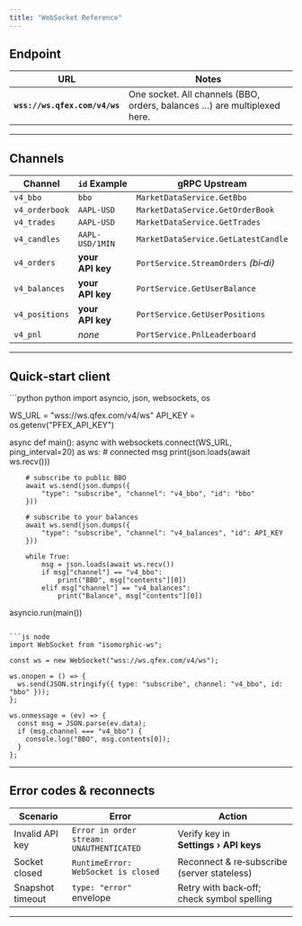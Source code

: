 ```yaml
---
title: "WebSocket Reference"
---
```


## Endpoint

| URL                           | Notes                                                                    |
| ----------------------------- | ------------------------------------------------------------------------ |
| **`wss://ws.qfex.com/v4/ws`** | One socket. All channels (BBO, orders, balances …) are multiplexed here. |

---

## Channels

| Channel        | `id` Example     | gRPC Upstream                        |
| -------------- | ---------------- | ------------------------------------ |
| `v4_bbo`       | `bbo`            | `MarketDataService.GetBbo`           |
| `v4_orderbook` | `AAPL-USD`       | `MarketDataService.GetOrderBook`     |
| `v4_trades`    | `AAPL-USD`       | `MarketDataService.GetTrades`        |
| `v4_candles`   | `AAPL-USD/1MIN`  | `MarketDataService.GetLatestCandle`  |
| `v4_orders`    | **your API key** | `PortService.StreamOrders` _(bi‑di)_ |
| `v4_balances`  | **your API key** | `PortService.GetUserBalance`         |
| `v4_positions` | **your API key** | `PortService.GetUserPositions`       |
| `v4_pnl`       | _none_           | `PortService.PnlLeaderboard`         |

---

## Quick‑start client

<CodeGroup>
```python python
import asyncio, json, websockets, os

WS_URL = "wss://ws.qfex.com/v4/ws"
API_KEY = os.getenv("PFEX_API_KEY")

async def main():
async with websockets.connect(WS_URL, ping_interval=20) as ws: # connected msg
print(json.loads(await ws.recv()))

        # subscribe to public BBO
        await ws.send(json.dumps({
            "type": "subscribe", "channel": "v4_bbo", "id": "bbo"
        }))

        # subscribe to your balances
        await ws.send(json.dumps({
            "type": "subscribe", "channel": "v4_balances", "id": API_KEY
        }))

        while True:
            msg = json.loads(await ws.recv())
            if msg["channel"] == "v4_bbo":
                print("BBO", msg["contents"][0])
            elif msg["channel"] == "v4_balances":
                print("Balance", msg["contents"][0])

asyncio.run(main())

````

```js node
import WebSocket from "isomorphic-ws";

const ws = new WebSocket("wss://ws.qfex.com/v4/ws");

ws.onopen = () => {
  ws.send(JSON.stringify({ type: "subscribe", channel: "v4_bbo", id: "bbo" }));
};

ws.onmessage = (ev) => {
  const msg = JSON.parse(ev.data);
  if (msg.channel === "v4_bbo") {
    console.log("BBO", msg.contents[0]);
  }
};
````

</CodeGroup>

---

## Error codes & reconnects

| Scenario         | Error                                    | Action                                      |
| ---------------- | ---------------------------------------- | ------------------------------------------- |
| Invalid API key  | `Error in order stream: UNAUTHENTICATED` | Verify key in **Settings › API keys**       |
| Socket closed    | `RuntimeError: WebSocket is closed`      | Reconnect & re‑subscribe (server stateless) |
| Snapshot timeout | `type: "error"` envelope                 | Retry with back‑off; check symbol spelling  |

---
